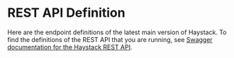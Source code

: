 # REST API Definition

Here are the endpoint definitions of the latest main version of Haystack.
To find the definitions of the REST API that you are running,
see [Swagger documentation for the Haystack REST API](/guides/v1.2.0/rest-api#swagger-documentation-for-the-haystack-rest-api).

<div>
    <Swagger />
</div>
